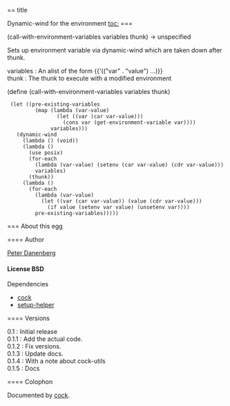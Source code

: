== title

Dynamic-wind for the environment
[[toc:]]
=== {{call-with-environment-variables}}
<procedure>(call-with-environment-variables variables thunk) → unspecified</procedure>
Sets up environment variable via dynamic-wind which are taken down after thunk.
; variables : An alist of the form {{'(("var" . "value") ...)}}
; thunk : The thunk to execute with a modified environment
<enscript highlight="scheme">(define (call-with-environment-variables variables thunk)
  (let ((pre-existing-variables
          (map (lambda (var-value)
                 (let ((var (car var-value)))
                   (cons var (get-environment-variable var))))
               variables)))
    (dynamic-wind
      (lambda () (void))
      (lambda ()
        (use posix)
        (for-each
          (lambda (var-value) (setenv (car var-value) (cdr var-value)))
          variables)
        (thunk))
      (lambda ()
        (for-each
          (lambda (var-value)
            (let ((var (car var-value)) (value (cdr var-value)))
              (if value (setenv var value) (unsetenv var))))
          pre-existing-variables)))))
</enscript>
=== About this egg

==== Author

[[/users/klutometis|Peter Danenberg]]

==== License
BSD
==== Dependencies
* [[cock]]
* [[setup-helper]]

==== Versions
; 0.1 : Initial release
; 0.1.1 : Add the actual code.
; 0.1.2 : Fix versions.
; 0.1.3 : Update docs.
; 0.1.4 : With a note about cock-utils
; 0.1.5 : Docs
==== Colophon

Documented by [[/egg/cock|cock]].
